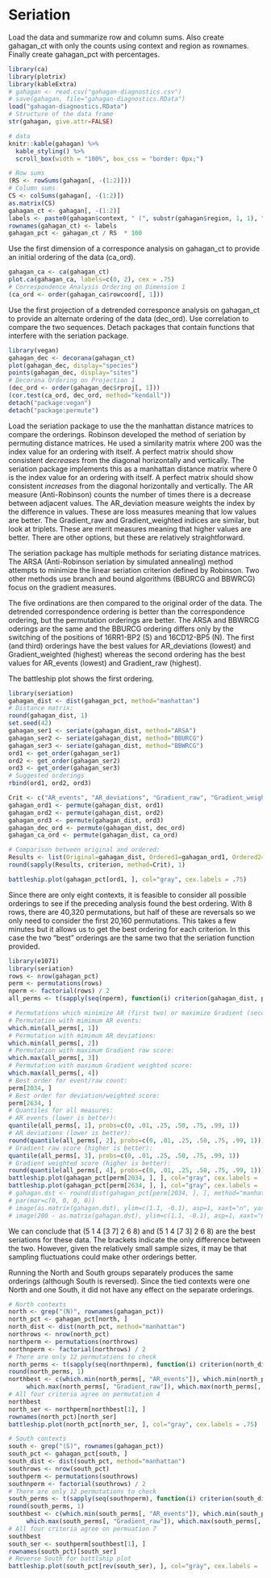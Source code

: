 # Seriation

Load the data and summarize row and column sums. Also create gahagan_ct with only the counts using context and region as rownames. Finally create gahagan_pct with percentages.

```r
library(ca)
library(plotrix)
library(kableExtra)
# gahagan <- read.csv("gahagan-diagnostics.csv")
# save(gahagan, file="gahagan-diagnostics.RData")
load("gahagan-diagnostics.RData")
# Structure of the data frame
str(gahagan, give.attr=FALSE)

# data
knitr::kable(gahagan) %>% 
  kable_styling() %>% 
  scroll_box(width = "100%", box_css = "border: 0px;")

# Row sums
(RS <- rowSums(gahagan[, -(1:2)]))
# Column sums
CS <- colSums(gahagan[, -(1:2)])
as.matrix(CS)
gahagan_ct <- gahagan[, -(1:2)]
labels <- paste0(gahagan$context, " (", substr(gahagan$region, 1, 1), ")")
rownames(gahagan_ct) <- labels
gahagan_pct <- gahagan_ct / RS  * 100
```

Use the first dimension of a corresponce analysis on gahagan_ct to provide an initial ordering of the data (ca_ord).

```r
gahagan_ca <- ca(gahagan_ct)
plot.ca(gahagan_ca, labels=c(0, 2), cex = .75)
# Correspondence Analysis Ordering on Dimension 1
(ca_ord <- order(gahagan_ca$rowcoord[, 1]))
```

Use the first projection of a detrended corresponce analysis on gahagan_ct to provide an alternate ordering of the data (dec_ord). Use correlation to compare the two sequences. Detach packages that contain functions that interfere with the seriation package.

```r
library(vegan)
gahagan_dec <- decorana(gahagan_ct)
plot(gahagan_dec, display="species")
points(gahagan_dec, display="sites")
# Decorana Ordering on Projection 1
(dec_ord <- order(gahagan_dec$rproj[, 1]))
(cor.test(ca_ord, dec_ord, method="kendall"))
detach("package:vegan")
detach("package:permute")
```

Load the seriation package to use the the manhattan distance matrices to compare the orderings. Robinson developed the method of seriation by permuting distance matrices. He used a similarity matrix where 200 was the index value for an ordering with itself. A perfect matrix should show consistent *decreases* from the diagonal horizontally and vertically. The seriation package implements this as a manhattan distance matrix where 0 is the index value for an ordering with itself. A perfect matrix should show consistent *increases* from the diagonal horizontally and vertically. The AR measure (Anti-Robinson) counts the number of times there is a decrease between adjacent values. The AR_deviation measure weights the index by the difference in values. These are loss measures meaning that low values are better. The Gradient_raw and Gradient_weighted indices are similar, but look at triplets. These are merit measures meaning that higher values are better. There are other options, but these are relatively straightforward.

The seriation package has multiple methods for seriating distance matrices. The ARSA (Anti-Robinson seriation by simulated annealing) method attempts to minimize the linear seriation criterion defined by Robinson. Two other methods use branch and bound algorithms (BBURCG and BBWRCG) focus on the gradient measures.

The five ordinations are then compared to the original order of the data. The detrended correspondence ordering is better than the correspondence ordering, but the permutation orderings are better. The ARSA and BBWRCG oderings are the same and the BBURCG ordering differs only by the switching of the positions of 16RR1-BP2 (S) and 16CD12-BP5 (N). The first (and third) orderings have the best values for AR_deviations (lowest) and Gradient_weighted (highest) whereas the second ordering has the best values for AR_events (lowest) and Gradient_raw (highest).

The battleship plot shows the first ordering. 

```r
library(seriation)
gahagan_dist <- dist(gahagan_pct, method="manhattan")
# Distance matrix:
round(gahagan_dist, 1)
set.seed(42)
gahagan_ser1 <- seriate(gahagan_dist, method="ARSA")
gahagan_ser2 <- seriate(gahagan_dist, method="BBURCG")
gahagan_ser3 <- seriate(gahagan_dist, method="BBWRCG")
ord1 <- get_order(gahagan_ser1)
ord2 <- get_order(gahagan_ser2)
ord3 <- get_order(gahagan_ser3)
# Suggested orderings
rbind(ord1, ord2, ord3)

Crit <- c("AR_events", "AR_deviations", "Gradient_raw", "Gradient_weighted")
gahagan_ord1 <- permute(gahagan_dist, ord1)
gahagan_ord2 <- permute(gahagan_dist, ord2)
gahagan_ord3 <- permute(gahagan_dist, ord3)
gahagan_dec_ord <- permute(gahagan_dist, dec_ord)
gahagan_ca_ord <- permute(gahagan_dist, ca_ord)

# Comparison between original and ordered:
Results <- list(Original=gahagan_dist, Ordered1=gahagan_ord1, Ordered2=gahagan_ord2, Ordered3=gahagan_ord3, CA=gahagan_ca_ord, DEC=gahagan_dec_ord)
round(sapply(Results, criterion, method=Crit), 1)

battleship.plot(gahagan_pct[ord1, ], col="gray", cex.labels = .75)
```

Since there are only eight contexts, it is feasible to consider all possible orderings to see if the preceding analysis found the best ordering. With 8 rows, there are 40,320 permutations, but half of these are reversals so we only need to consider the first 20,160 permutations. This takes a few minutes but it allows us to get the best ordering for each criterion. In this case the two "best" orderings are the same two that the seriation function provided.

```r
library(e1071)
library(seriation)
rows <- nrow(gahagan_pct)
perm <- permutations(rows)
nperm <- factorial(rows) / 2
all_perms <- t(sapply(seq(nperm), function(i) criterion(gahagan_dist, perm[i,], method=Crit)))

# Permutations which minimize AR (first two) or maximize Gradient (second two) measures:
# Permutation with mimimum AR events:
which.min(all_perms[, 1])
# Permutation with mimimum AR deviations:
which.min(all_perms[, 2])
# Permutation with maximum Gradient raw score:
which.max(all_perms[, 3])
# Permutation with maximum Gradient weighted score:
which.max(all_perms[, 4])
# Best order for event/raw count:
perm[2034, ]
# Best order for deviation/weighted score:
perm[2634, ]
# Quantiles for all measures:
# AR events (lower is better):
quantile(all_perms[, 1], probs=c(0, .01, .25, .50, .75, .99, 1))
# AR deviations (lower is better):
round(quantile(all_perms[, 2], probs=c(0, .01, .25, .50, .75, .99, 1)))
# Gradient raw score (higher is better):
quantile(all_perms[, 3], probs=c(0, .01, .25, .50, .75, .99, 1))
# Gradient weighted score (higher is better):
round(quantile(all_perms[, 4], probs=c(0, .01, .25, .50, .75, .99, 1)))
battleship.plot(gahagan_pct[perm[2034, ], ], col="gray", cex.labels = .75)
battleship.plot(gahagan_pct[perm[2634, ], ], col="gray", cex.labels = .75)
# gahagan.dst <- round(dist(gahagan_pct[perm[2034, ], ], method="manhattan", diag=TRUE, upper=TRUE), 1)
# par(mar=c(0, 0, 0, 0))
# image(as.matrix(gahagan.dst), ylim=c(1.1, -0.1), asp=1, xaxt="n", yaxt="n", frame.plot=FALSE)
# image(200 - as.matrix(gahagan.dst), ylim=c(1.1, -0.1), asp=1, xaxt="n", yaxt="n", frame.plot=FALSE)
```

We can conclude that (5 1 4 [3 7] 2 6 8) and (5 1 4 [7 3] 2 6 8) are the best seriations for these data. The brackets indicate the only difference between the two. However, given the relatively small sample sizes, it may be that sampling fluctuations could make other orderings better. 

Running the North and South groups separately produces the same orderings (although South is reversed). Since the tied contexts were one North and one South, it did not have any effect on the separate orderings.

```r

# North contexts
north <- grep("(N)", rownames(gahagan_pct))
north_pct <- gahagan_pct[north, ]
north_dist <- dist(north_pct, method="manhattan")
northrows <- nrow(north_pct)
northperm <- permutations(northrows)
northnperm <- factorial(northrows) / 2
# There are only 12 permutations to check
north_perms <- t(sapply(seq(northnperm), function(i) criterion(north_dist, northperm[i,], method=Crit)))
round(north_perms, 1)
northbest <- c(which.min(north_perms[, "AR_events"]), which.min(north_perms[, "AR_deviations"]),
     which.max(north_perms[, "Gradient_raw"]), which.max(north_perms[, "Gradient_weighted"]))
# All four criteria agree on permutation 4
northbest
north_ser <- northperm[northbest[1], ]
rownames(north_pct)[north_ser]
battleship.plot(north_pct[north_ser, ], col="gray", cex.labels = .75)

# South contexts
south <- grep("(S)", rownames(gahagan_pct))
south_pct <- gahagan_pct[south, ]
south_dist <- dist(south_pct, method="manhattan")
southrows <- nrow(south_pct)
southperm <- permutations(southrows)
southnperm <- factorial(southrows) / 2
# There are only 12 permutations to check
south_perms <- t(sapply(seq(southnperm), function(i) criterion(south_dist, southperm[i,], method=Crit)))
round(south_perms, 1)
southbest <- c(which.min(south_perms[, "AR_events"]), which.min(south_perms[, "AR_deviations"]),
     which.max(south_perms[, "Gradient_raw"]), which.max(south_perms[, "Gradient_weighted"]))
# All four criteria agree on permuation 7
southbest
south_ser <- southperm[southbest[1], ]
rownames(south_pct)[south_ser]
# Reverse South for battlship plot
battleship.plot(south_pct[rev(south_ser), ], col="gray", cex.labels = .75)
```

